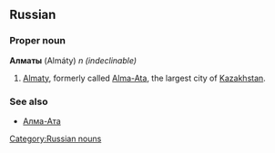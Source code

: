 ==Russian==
[[Category:Russian nouns]]
===Proper noun===
'''Алматы''' (Almáty) ''n (indeclinable)''

#[[Almaty]], formerly called [[Alma-Ata]], the largest city of [[Kazakhstan]].

===See also===
*[[Алма-Ата]]